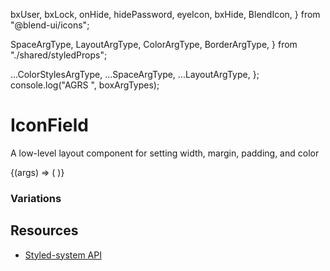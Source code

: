 
  bxUser,
  bxLock,
  onHide,
  hidePassword,
  eyeIcon,
  bxHide,
  BlendIcon,
} from "@blend-ui/icons";

  SpaceArgType,
  LayoutArgType,
  ColorArgType,
  BorderArgType,
} from "./shared/styledProps";

  ...ColorStylesArgType,
  ...SpaceArgType,
  ...LayoutArgType,
};
console.log("AGRS ", boxArgTypes);

<Meta title="Core/IconField" component={IconField} />

# IconField

A low-level layout component for setting width, margin, padding, and color

<Canvas withToolbar>
  <Story name="Default" argTypes={boxArgTypes}>
    {(args) => (
      <IconField>
        <IconField.LeftIcon
          iconify={bxUser}
          color={"componentPrimary"}
          size={"17"}
        />
        <IconField.InputField placeholder={"Enter value here"} />
      </IconField>
    )}
  </Story>
</Canvas>

### Variations

<Story name="Input Variations">
  <IconField>
    <IconField.LeftIcon
      iconify={bxLock}
      color={"componentPrimary"}
      size={"17"}
    />
    <IconField.InputField placeholder={"Enter value here"} />
    <Box display={"inline-flex"} onClick={onHide}>
      <IconField.RightIcon
        iconify={hidePassword ? eyeIcon : bxHide}
        color={"componentPrimary"}
        size={"17"}
      />
    </Box>
  </IconField>
</Story>

<ArgsTable story="Default" />

## **Resources**

- [Styled-system API](https://styled-system.com/api)
